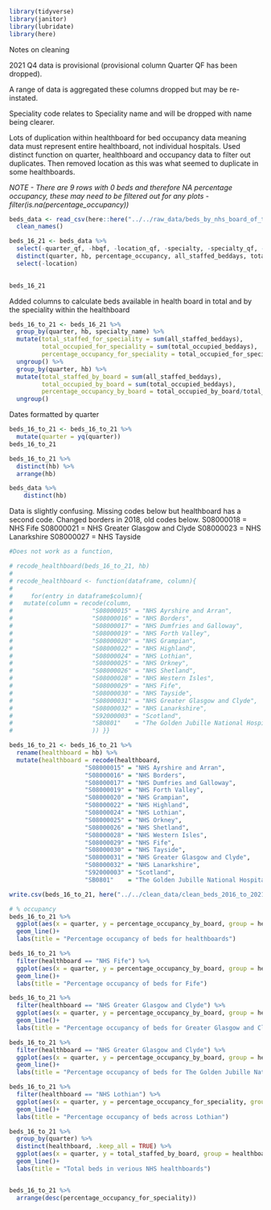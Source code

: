 ```r
library(tidyverse)
library(janitor)
library(lubridate)
library(here)
```
Notes on cleaning

2021 Q4 data is provisional (provisional column Quarter QF has been dropped).

A range of data is aggregated these columns dropped but may be re-instated.

Speciality code relates to Speciality name and will be dropped with name being clearer.

Lots of duplication within healthboard for bed occupancy data meaning data must represent entire healthboard, not individual hospitals. Used distinct function on quarter, healthboard and occupancy data to filter out duplicates. Then removed location as this was what seemed to duplicate in some healthboards.

_NOTE - There are 9 rows with 0 beds and therefore NA percentage occupancy, these may need to be filtered out for any plots - filter(is.na(percentage_occupancy))_

```r
beds_data <- read_csv(here::here("../../raw_data/beds_by_nhs_board_of_treatment_and_specialty.csv")) %>% 
  clean_names() 

beds_16_21 <- beds_data %>% 
  select(-quarter_qf, -hbqf, -location_qf, -specialty, -specialty_qf, -specialty_name_qf, -all_staffed_beddays_qf, -total_occupied_beddays_qf, - average_available_staffed_beds_qf, -average_occupied_beds_qf, -percentage_occupancy_qf) %>% 
  distinct(quarter, hb, percentage_occupancy, all_staffed_beddays, total_occupied_beddays, average_occupied_beds, .keep_all = TRUE) %>% 
  select(-location)

  
beds_16_21
```

Added columns to calculate beds available in health board in total and by the speciality within the healthboard

```r
beds_16_to_21 <- beds_16_21 %>% 
  group_by(quarter, hb, specialty_name) %>% 
  mutate(total_staffed_for_speciality = sum(all_staffed_beddays),
         total_occupied_for_speciality = sum(total_occupied_beddays),
         percentage_occupancy_for_speciality = total_occupied_for_speciality/total_staffed_for_speciality * 100) %>% 
  ungroup() %>% 
  group_by(quarter, hb) %>% 
  mutate(total_staffed_by_board = sum(all_staffed_beddays),
         total_occupied_by_board = sum(total_occupied_beddays),
         percentage_occupancy_by_board = total_occupied_by_board/total_staffed_by_board * 100) %>% 
  ungroup()
```

Dates formatted by quarter

```r
beds_16_to_21 <- beds_16_to_21 %>% 
  mutate(quarter = yq(quarter))
beds_16_to_21
```


```r
beds_16_to_21 %>% 
  distinct(hb) %>% 
  arrange(hb)

beds_data %>% 
    distinct(hb)
```

Data is slightly confusing. Missing codes below but healthboard has a second code. Changed borders in 2018, old codes below.
S08000018 = NHS Fife
S08000021 = NHS Greater Glasgow and Clyde
S08000023 = NHS Lanarkshire
S08000027 = NHS Tayside
```r
#Does not work as a function,

# recode_healthboard(beds_16_to_21, hb)
# 
# recode_healthboard <- function(dataframe, column){
#       
#     for(entry in dataframe$column){
#   mutate(column = recode(column,
#                      "S08000015" = "NHS Ayrshire and Arran",
#                      "S08000016" = "NHS Borders",
#                      "S08000017" = "NHS Dumfries and Galloway",
#                      "S08000019" = "NHS Forth Valley",
#                      "S08000020" = "NHS Grampian",
#                      "S08000022" = "NHS Highland",
#                      "S08000024" = "NHS Lothian",
#                      "S08000025" = "NHS Orkney",
#                      "S08000026" = "NHS Shetland",
#                      "S08000028" = "NHS Western Isles",
#                      "S08000029" = "NHS Fife",
#                      "S08000030" = "NHS Tayside",
#                      "S08000031" = "NHS Greater Glasgow and Clyde",
#                      "S08000032" = "NHS Lanarkshire",
#                      "S92000003" = "Scotland",
#                      "SB0801"    = "The Golden Jubille National Hospital"
#                      )) }}
```


```r
beds_16_to_21 <- beds_16_to_21 %>% 
  rename(healthboard = hb) %>% 
  mutate(healthboard = recode(healthboard,
                     "S08000015" = "NHS Ayrshire and Arran",
                     "S08000016" = "NHS Borders",
                     "S08000017" = "NHS Dumfries and Galloway",
                     "S08000019" = "NHS Forth Valley",
                     "S08000020" = "NHS Grampian",
                     "S08000022" = "NHS Highland",
                     "S08000024" = "NHS Lothian",
                     "S08000025" = "NHS Orkney",
                     "S08000026" = "NHS Shetland",
                     "S08000028" = "NHS Western Isles",
                     "S08000029" = "NHS Fife",
                     "S08000030" = "NHS Tayside",
                     "S08000031" = "NHS Greater Glasgow and Clyde",
                     "S08000032" = "NHS Lanarkshire",
                     "S92000003" = "Scotland",
                     "SB0801"    = "The Golden Jubille National Hospital"))
```


```r
write.csv(beds_16_to_21, here("../../clean_data/clean_beds_2016_to_2021"))
```

```r
# % occupancy
beds_16_to_21 %>% 
  ggplot(aes(x = quarter, y = percentage_occupancy_by_board, group = healthboard, colour = healthboard)) +
  geom_line()+
  labs(title = "Percentage occupancy of beds for healthboards")

beds_16_to_21 %>% 
  filter(healthboard == "NHS Fife") %>% 
  ggplot(aes(x = quarter, y = percentage_occupancy_by_board, group = healthboard, colour = healthboard)) +
  geom_line()+
  labs(title = "Percentage occupancy of beds for Fife")

beds_16_to_21 %>% 
  filter(healthboard == "NHS Greater Glasgow and Clyde") %>% 
  ggplot(aes(x = quarter, y = percentage_occupancy_by_board, group = healthboard, colour = healthboard)) +
  geom_line()+
  labs(title = "Percentage occupancy of beds for Greater Glasgow and Clyde")

beds_16_to_21 %>% 
  filter(healthboard == "NHS Greater Glasgow and Clyde") %>% 
  ggplot(aes(x = quarter, y = percentage_occupancy_by_board, group = healthboard, colour = healthboard)) +
  geom_line()+
  labs(title = "Percentage occupancy of beds for The Golden Jubille National Hospital")

beds_16_to_21 %>% 
  filter(healthboard == "NHS Lothian") %>% 
  ggplot(aes(x = quarter, y = percentage_occupancy_for_speciality, group = specialty_name, colour = specialty_name)) +
  geom_line()+
  labs(title = "Percentage occupancy of beds across Lothian")

beds_16_to_21 %>% 
  group_by(quarter) %>%
  distinct(healthboard, .keep_all = TRUE) %>%
  ggplot(aes(x = quarter, y = total_staffed_by_board, group = healthboard, colour = healthboard)) +
  geom_line()+
  labs(title = "Total beds in verious NHS healthboards")


beds_16_to_21 %>% 
  arrange(desc(percentage_occupancy_for_speciality))
```

